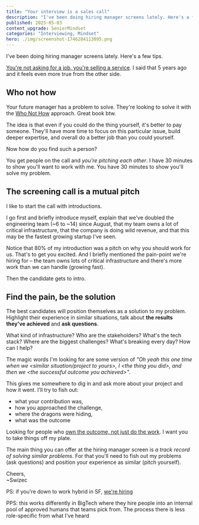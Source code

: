 ```yaml
---
title: "Your interview is a sales call"
description: "I've been doing hiring manager screens lately. Here's a few tips."
published: 2025-05-03
content_upgrade: SeniorMindset
categories: "Interviewing, Mindset"
hero: ./img/screenshot-1746284113095.png
---
```


I've been doing hiring manager screens lately. Here's a few tips.

[You're not asking for a job, you're selling a service](https://swizec.com/blog/youre-not-asking-for-a-job-youre-selling-a-service/). I said that 5 years ago and it feels even more true from the other side.

## Who not how

Your future manager has a problem to solve. They're looking to solve it with the [Who Not How](https://whonothow.com) approach. Great book btw.

The idea is that even if you could do the thing yourself, it's better to pay someone. They'll have more time to focus on this particular issue, build deeper expertise, and overall do a better job than you could yourself.

Now how do you find such a person?

You get people on the call and _you're pitching each other_. I have 30 minutes to show you'll want to work with me. You have 30 minutes to show you'll solve my problem.

## The screening call is a mutual pitch

I like to start the call with introductions.

I go first and briefly introduce myself, explain that we've doubled the engineering team (~6 to ~14) since August, that my team owns a lot of critical infrastructure, that the company is doing wild revenue, and that this may be the fastest growing startup I've seen.

Notice that 80% of my introduction was a pitch on why you should work for us. That's to get you excited. And I briefly mentioned the pain-point we're hiring for – the team owns lots of critical infrastructure and there's more work than we can handle (growing fast).

Then the candidate gets to intro.

## Find the pain, be the solution

The best candidates will position themselves as a solution to my problem. Highlight their experience in similar situations, talk about **the results they've achieved** and **ask questions**.

What kind of infrastructure? Who are the stakeholders? What's the tech stack? Where are the biggest challenges? What's breaking every day? How can I help?

The magic words I'm looking for are some version of _"Oh yeah this one time when we &lt;similar situation/project to yours&gt;, I &lt;the thing you did&gt;, and then we &lt;the successful outcome you achieved&gt;"_.

This gives me somewhere to dig in and ask more about your project and how it went. I'll try to fish out:

- what your contribution was,
- how you approached the challenge,
- where the dragons were hiding,
- what was the outcome

Looking for people who [own the outcome, not just do the work](https://swizec.com/blog/own-the-outcome-not-the-work/). I want you to take things off my plate.

The main thing you can offer at the hiring manager screen is _a track record of solving similar problems_. For that you'll need to fish out my problems (ask questions) and position your experience as similar (pitch yourself).

Cheers,<br/>
~Swizec

PS: if you're down to work hybrid in SF, [we're hiring](https://plasmidsaurus.com/careers)

PPS: this works differently in BigTech where they hire people into an internal pool of approved humans that teams pick from. The process there is less role-specific from what I've heard
